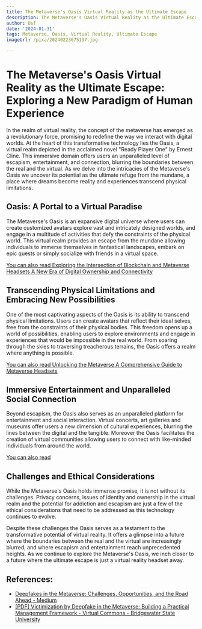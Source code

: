 ```yaml
---
title: The Metaverse's Oasis Virtual Reality as the Ultimate Escape
description: The Metaverse's Oasis Virtual Reality as the Ultimate Escape
author: Usf
date: '2024-01-31'
tags: Metaverse, Oasis, Virtual Reality, Ultimate Escape
imageUrl: /pixa/20240223075137.jpg

---
```

# The Metaverse's Oasis  Virtual Reality as the Ultimate Escape:  Exploring a New Paradigm of Human Experience

In the realm of virtual reality, the concept of the metaverse has emerged as a revolutionary force, promising to redefine the way we interact with digital worlds. At the heart of this transformative technology lies the Oasis, a virtual realm depicted in  the acclaimed novel  "Ready Player One" by Ernest Cline. This  immersive domain offers users an unparalleled level of escapism, entertainment,  and connection, blurring the boundaries between the  real and the virtual. As we  delve into the intricacies of the  Metaverse's Oasis we uncover its potential as the ultimate refuge from the mundane, a place  where dreams  become reality and experiences transcend physical limitations.

## Oasis: A Portal to a Virtual Paradise

The Metaverse's Oasis  is an expansive digital universe where users can create customized avatars explore vast and intricately  designed worlds, and engage in  a multitude of activities that defy the constraints of the physical world. This virtual realm provides an escape from the mundane allowing individuals to immerse themselves in fantastical landscapes, embark on epic  quests or  simply socialize  with friends in a virtual space.

[You can also  read Exploring the Intersection of Blockchain and Metaverse Headsets A New Era of  Digital Ownership and Connectivity](Exploring%20the%20Intersection%20of%20Blockchain%20and%20Metaverse%20Headsets%20A%20New%20Era%20of%20Digital%20Ownership%20and%20Connectivity)


## Transcending Physical Limitations and Embracing New Possibilities

One of  the most captivating aspects of the Oasis is its ability to transcend physical limitations. Users can create avatars  that  reflect their ideal selves, free from the constraints of  their physical bodies. This freedom opens up a world of possibilities,  enabling users to explore environments and  engage in experiences that would be impossible in the real world. From soaring through the skies to traversing treacherous terrains,  the Oasis offers  a  realm where anything is possible.

[You can also read Unlocking the Metaverse A Comprehensive Guide to Metaverse Headsets](Unlocking%20the%20Metaverse%20A%20Comprehensive%20Guide%20to%20Metaverse%20Headsets)


## Immersive Entertainment and Unparalleled Social Connection

Beyond escapism,  the Oasis also serves as an unparalleled platform for entertainment and social interaction. Virtual concerts, art galleries and museums  offer users a  new dimension  of cultural experiences, blurring the lines between  the digital and the tangible. Moreover the Oasis facilitates the creation of virtual communities allowing users to connect with like-minded individuals from around the world.

[You can also read ]()


## Challenges and Ethical Considerations

While  the Metaverse's Oasis holds immense promise,  it is not without its challenges. Privacy concerns, issues of identity and ownership in the  virtual realm and the potential for  addiction and escapism  are just a few  of  the ethical considerations that need to be addressed as this technology continues  to evolve.

Despite these  challenges the Oasis  serves as a testament  to the transformative potential of  virtual reality. It offers a glimpse into a future where the boundaries between the real and the virtual are increasingly blurred, and where  escapism and entertainment  reach unprecedented heights. As we continue to explore the Metaverse's Oasis, we inch closer to a future where the ultimate escape is  just  a virtual reality headset away.

## References:
- [Deepfakes in the Metaverse: Challenges, Opportunities, and the Road Ahead - Medium](https://medium.com/@aritonangjoshua95/deepfakes-in-the-metaverse-challenges-opportunities-and-the-road-ahead-e012e83473ed)
- [[PDF] Victimization by Deepfake in the Metaverse: Building a Practical Management Framework - Virtual Commons - Bridgewater State University](https://vc.bridgew.edu/cgi/viewcontent.cgi?article=1171&context=ijcic)
